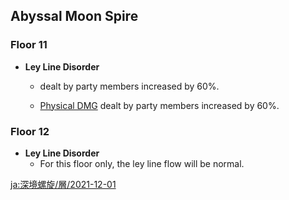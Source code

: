 {{Abyssal Moon Spire
|startVersion=2.3
|start=2021-12-01
|end=2022-01-16
|prev=2021-10-16
|next=2022-01-16
|floor11Changed=1
|floor12Changed=1
}}

==Abyssal Moon Spire==
===Floor 11===
*'''Ley Line Disorder'''
**{{Color|Geo DMG}} dealt by party members increased by 60%.
**[[Physical|Physical DMG]] dealt by party members increased by 60%.
{{Domain Enemies
|level1=88
|target1=Target defense progress greater than 20/40/60%
|enemies1_1=Cryo Hilichurl Shooter;Pyro Hilichurl Shooter;Hilichurl Fighter*3//Electro Hilichurl Grenadier;Hilichurl Grenadier;Rock Shield Hilichurl Guard*3//Electro Samachurl;Hydro Samachurl;Hilichurl Berserker*2;Rock Shieldwall Mitachurl
|enemies1_2=Treasure Hoarders: Hydro Potioneer*2;Treasure Hoarders: Cryo Potioneer;Treasure Hoarders: Electro Potioneer;Treasure Hoarders: Crusher*2//Treasure Hoarders: Marksman*3;Nobushi: Hitsukeban;Nobushi: Kikouban//Treasure Hoarders: Gravedigger;Treasure Hoarders: Seaman;Treasure Hoarders: Pyro Potioneer;Treasure Hoarders: Electro Potioneer;Nobushi: Jintouban

|level2=90
|target2=Remaining challenge time longer than 60/180/300 sec.
|enemies2_1=Large Pyro Slime*4//Large Cryo Slime*4//Large Hydro Slime*4//Frostarm Lawachurl / {{Aura|Discharge|Cryo}}
|enemies2_2=Nobushi: Jintouban*3//Nobushi: Hitsukeban;Nobushi: Kikouban*2//Kairagi: Dancing Thunder;Kairagi: Fiery Might

|level3=92
|target3=Remaining challenge time longer than 180/300/420 sec.
|enemies3_1=Hydro Specter*2;Anemo Specter*4//Hydro Mimic Frog;Hydro Mimic Finch;Hydro Mimic Ferret*2//Hydro Mimic Boar*2;Hydro Mimic Crab*2;Hydro Mimic Crane*2
|enemies3_2=Ruin Cruiser;Ruin Scout;Ruin Defender*2
}}

===Floor 12===
*'''Ley Line Disorder'''
**For this floor only, the ley line flow will be normal.
{{Domain Enemies
|level1=95
|target1=Remaining challenge time longer than 180/300/420 sec.
|enemies1_1=Thundercraven Rifthound Whelp*3//Thundercraven Rifthound*2
|enemies1_2=Rockfond Rifthound Whelp*3//Rockfond Rifthound*1;Rockfond Rifthound Whelp*2

|level2=98
|target2=Remaining challenge time longer than 180/300/420 sec.
|enemies2_1=Geovishap (Pyro);Geovishap (Cryo)
|enemies2_2=Maguu Kenki: Lone Gale;Maguu Kenki: Galloping Frost;Maguu Kenki: Mask of Terror

|level3=100
|target3=Remaining challenge time longer than 180/300/420 sec.
|enemies3_1=Ruin Cruiser;Ruin Defender//Thundercraven Rifthound*2
|enemies3_2=Rockfond Rifthound / {{Aura|Rumbling Stone}};Rockfond Rifthound Whelp*2//Ruin Guard*2
}}
<noinclude>
[[ja:深境螺旋/層/2021-12-01]]
</noinclude>